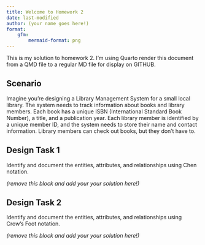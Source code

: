 ```yaml
---
title: Welcome to Homework 2
date: last-modified
author: (your name goes here!)
format:
    gfm:
        mermaid-format: png
---
```


This is my solution to homework 2. I'm using Quarto render this document from a QMD file to a regular
MD file for display on GITHUB.

## Scenario

Imagine you're designing a Library Management System for a small local library. The system needs to track information about books and library members. Each book has a unique ISBN (International Standard Book Number), a title, and a publication year. Each library member is identified by a unique member ID, and the system needs to store their name and contact information. Library members can check out books, but they don’t have to.

## Design Task 1

Identify and document the entities, attributes, and relationships using Chen notation.

*(remove this block and add your your solution here!)*

## Design Task 2

Identify and document the entities, attributes, and relationships using Crow’s Foot notation.

*(remove this block and add your your solution here!)*

